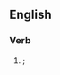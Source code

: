 {{also|giüen}}

==English==

===Verb===
{{head|en|verb form}}

# {{inflection of|giue||past|part|lang=en}}; {{obsolete spelling of|given|lang=en|nocap=1}}